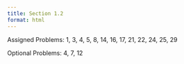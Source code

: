 ```yaml
---
title: Section 1.2
format: html
---
```


Assigned Problems: 1, 3, 4, 5, 8, 14, 16, 17, 21, 22, 24, 25, 29

Optional Problems: 4, 7, 12

